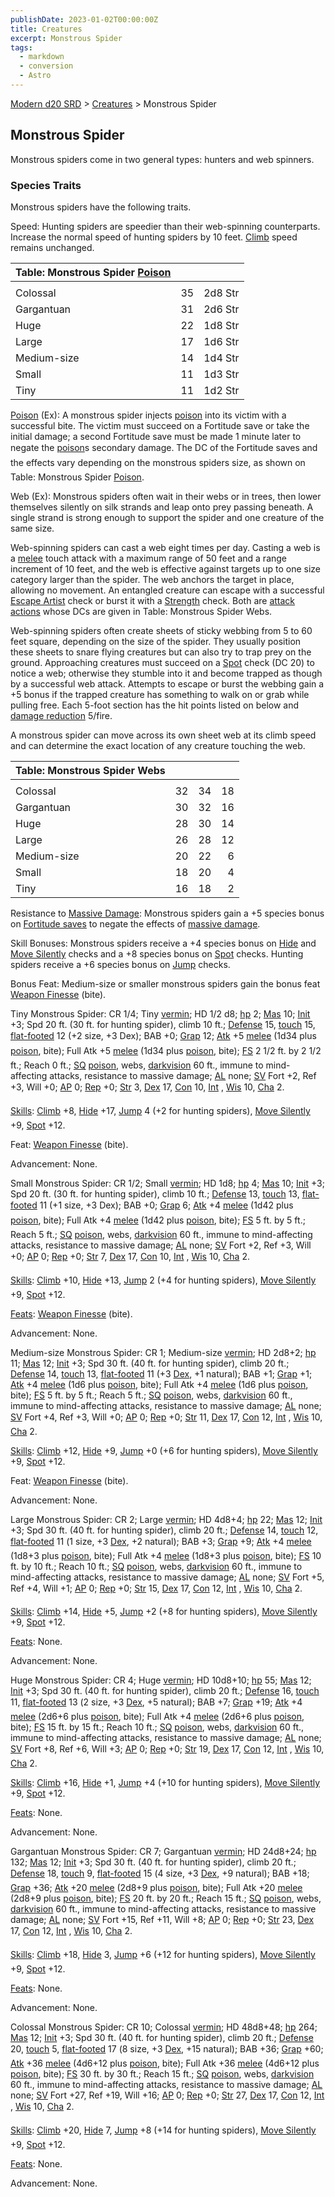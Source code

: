 ```yaml
---
publishDate: 2023-01-02T00:00:00Z
title: Creatures
excerpt: Monstrous Spider
tags:
  - markdown
  - conversion
  - Astro
---
```


[Modern d20 SRD](/#modernD20) > [Creatures](modern-d20-srd-creatures-index) > Monstrous Spider

## Monstrous Spider

Monstrous spiders come in two general types: hunters and web spinners.

### Species Traits

Monstrous spiders have the following traits.

Speed: Hunting spiders are speedier than their web-spinning counterparts. Increase the normal speed of hunting spiders by 10 feet. [Climb](modern-d20-srd-skills-climb) speed remains unchanged.

| Table: Monstrous Spider [Poison](modern-d20-srd-special-abilities-poison) |     |         |
| :------------------------------------------------------------------------ | :-: | ------: |
|                                                                           |     |         |
| Colossal                                                                  | 35  | 2d8 Str |
| Gargantuan                                                                | 31  | 2d6 Str |
| Huge                                                                      | 22  | 1d8 Str |
| Large                                                                     | 17  | 1d6 Str |
| Medium-size                                                               | 14  | 1d4 Str |
| Small                                                                     | 11  | 1d3 Str |
| Tiny                                                                      | 11  | 1d2 Str |

[Poison](modern-d20-srd-special-abilities-poison) (Ex): A monstrous spider injects [poison](modern-d20-srd-special-abilities-poison) into its victim with a successful bite. The victim must succeed on a Fortitude save or take the initial damage; a second Fortitude save must be made 1 minute later to negate the [poison](modern-d20-srd-special-abilities-poison)s secondary damage. The DC of the Fortitude saves and the effects vary depending on the monstrous spiders size, as shown on Table: Monstrous Spider [Poison](modern-d20-srd-special-abilities-poison).

Web (Ex): Monstrous spiders often wait in their webs or in trees, then lower themselves silently on silk strands and leap onto prey passing beneath. A single strand is strong enough to support the spider and one creature of the same size.

Web-spinning spiders can cast a web eight times per day. Casting a web is a [melee](modern-d20-srd-combat-attack-roll) touch attack with a maximum range of 50 feet and a range increment of 10 feet, and the web is effective against targets up to one size category larger than the spider. The web anchors the target in place, allowing no movement. An entangled creature can escape with a successful [Escape Artist](modern-d20-srd-skills-escape-artist) check or burst it with a [Strength](modern-d20-srd-basics-ability-scores) check. Both are [attack actions](modern-d20-srd-combat-attack-actions) whose DCs are given in Table: Monstrous Spider Webs.

Web-spinning spiders often create sheets of sticky webbing from 5 to 60 feet square, depending on the size of the spider. They usually position these sheets to snare flying creatures but can also try to trap prey on the ground. Approaching creatures must succeed on a [Spot](modern-d20-srd-skills-spot) check (DC 20) to notice a web; otherwise they stumble into it and become trapped as though by a successful web attack. Attempts to escape or burst the webbing gain a +5 bonus if the trapped creature has something to walk on or grab while pulling free. Each 5-foot section has the hit points listed on below and [damage reduction](modern-d20-srd-special-abilities-damage-reduction) 5/fire.

A monstrous spider can move across its own sheet web at its climb speed and can determine the exact location of any creature touching the web.

| Table: Monstrous Spider Webs |     |     |     |
| :--------------------------- | :-: | :-: | --: |
|                              |     |     |     |
| Colossal                     | 32  | 34  |  18 |
| Gargantuan                   | 30  | 32  |  16 |
| Huge                         | 28  | 30  |  14 |
| Large                        | 26  | 28  |  12 |
| Medium-size                  | 20  | 22  |   6 |
| Small                        | 18  | 20  |   4 |
| Tiny                         | 16  | 18  |   2 |

Resistance to [Massive Damage](modern-d20-srd-combat-death-dying-healing): Monstrous spiders gain a +5 species bonus on [Fortitude saves](modern-d20-srd-basics-saving-throws) to negate the effects of [massive damage](modern-d20-srd-combat-death-dying-healing).

Skill Bonuses: Monstrous spiders receive a +4 species bonus on [Hide](modern-d20-srd-skills-hide) and [Move Silently](modern-d20-srd-skills-move-silently) checks and a +8 species bonus on [Spot](modern-d20-srd-skills-spot) checks. Hunting spiders receive a +6 species bonus on [Jump](modern-d20-srd-skills-jump) checks.

Bonus Feat: Medium-size or smaller monstrous spiders gain the bonus feat [Weapon Finesse](modern-d20-srd-feats-weapon-finesse) (bite).

Tiny Monstrous Spider: CR 1/4; Tiny [vermin](modern-d20-srd-creature-types-vermin); HD 1/2 d8; [hp](modern-d20-srd-combat-hit-points) 2; [Mas](modern-d20-srd-creatures-creature-overview) 10; [Init](modern-d20-srd-combat-initiative) +3; Spd 20 ft. (30 ft. for hunting spider), climb 10 ft.; [Defense](modern-d20-srd-combat-defense) 15, [touch](modern-d20-srd-combat-attack-actions) 15, [flat-footed](modern-d20-srd-combat-surprise) 12 (+2 size, +3 Dex); BAB +0; [Grap](modern-d20-srd-combat-grapple) 12; [Atk](modern-d20-srd-combat-attack-roll) +5 [melee](modern-d20-srd-combat-attack-roll) (1d34 plus [poison](modern-d20-srd-special-abilities-poison), bite); Full Atk +5 [melee](modern-d20-srd-combat-attack-roll) (1d34 plus [poison](modern-d20-srd-special-abilities-poison), bite); [FS](modern-d20-srd-creatures-creature-overview) 2 1/2 ft. by 2 1/2 ft.; Reach 0 ft.; [SQ](modern-d20-srd-creatures-creature-overview) [poison](modern-d20-srd-special-abilities-poison), webs, [darkvision](modern-d20-srd-special-abilities-darkvision) 60 ft., immune to mind-affecting attacks, resistance to massive damage; [AL](modern-d20-srd-basics-allegiances) none; [SV](modern-d20-srd-basics-saving-throws) Fort +2, Ref +3, Will +0; [AP](modern-d20-srd-creatures-creature-overview) 0; [Rep](modern-d20-srd-creatures-creature-overview) +0; [Str](modern-d20-srd-basics-ability-scores) 3, [Dex](modern-d20-srd-basics-ability-scores) 17, [Con](modern-d20-srd-basics-ability-scores) 10, [Int](modern-d20-srd-basics-ability-scores) , [Wis](modern-d20-srd-basics-ability-scores) 10, [Cha](modern-d20-srd-basics-ability-scores) 2.

[Skills](modern-d20-srd-skills-index): [Climb](modern-d20-srd-skills-climb) +8, [Hide](modern-d20-srd-skills-hide) +17, [Jump](modern-d20-srd-skills-jump) 4 (+2 for hunting spiders), [Move Silently](modern-d20-srd-skills-move-silently) +9, [Spot](modern-d20-srd-skills-spot) +12.

Feat: [Weapon Finesse](modern-d20-srd-feats-weapon-finesse) (bite).

Advancement: None.

Small Monstrous Spider: CR 1/2; Small [vermin](modern-d20-srd-creature-types-vermin); HD 1d8; [hp](modern-d20-srd-combat-hit-points) 4; [Mas](modern-d20-srd-creatures-creature-overview) 10; [Init](modern-d20-srd-combat-initiative) +3; Spd 20 ft. (30 ft. for hunting spider), climb 10 ft.; [Defense](modern-d20-srd-combat-defense) 13, [touch](modern-d20-srd-combat-attack-actions) 13, [flat-footed](modern-d20-srd-combat-surprise) 11 (+1 size, +3 Dex); BAB +0; [Grap](modern-d20-srd-combat-grapple) 6; [Atk](modern-d20-srd-combat-attack-roll) +4 [melee](modern-d20-srd-combat-attack-roll) (1d42 plus [poison](modern-d20-srd-special-abilities-poison), bite); Full Atk +4 [melee](modern-d20-srd-combat-attack-roll) (1d42 plus [poison](modern-d20-srd-special-abilities-poison), bite); [FS](modern-d20-srd-creatures-creature-overview) 5 ft. by 5 ft.; Reach 5 ft.; [SQ](modern-d20-srd-creatures-creature-overview) [poison](modern-d20-srd-special-abilities-poison), webs, [darkvision](modern-d20-srd-special-abilities-darkvision) 60 ft., immune to mind-affecting attacks, resistance to massive damage; [AL](modern-d20-srd-basics-allegiances) none; [SV](modern-d20-srd-basics-saving-throws) Fort +2, Ref +3, Will +0; [AP](modern-d20-srd-creatures-creature-overview) 0; [Rep](modern-d20-srd-creatures-creature-overview) +0; [Str](modern-d20-srd-basics-ability-scores) 7, [Dex](modern-d20-srd-basics-ability-scores) 17, [Con](modern-d20-srd-basics-ability-scores) 10, [Int](modern-d20-srd-basics-ability-scores) , [Wis](modern-d20-srd-basics-ability-scores) 10, [Cha](modern-d20-srd-basics-ability-scores) 2.

[Skills](modern-d20-srd-skills-index): [Climb](modern-d20-srd-skills-climb) +10, [Hide](modern-d20-srd-skills-hide) +13, [Jump](modern-d20-srd-skills-jump) 2 (+4 for hunting spiders), [Move Silently](modern-d20-srd-skills-move-silently) +9, [Spot](modern-d20-srd-skills-spot) +12.

[Feats](modern-d20-srd-feats-index): [Weapon Finesse](modern-d20-srd-feats-weapon-finesse) (bite).

Advancement: None.

Medium-size Monstrous Spider: CR 1; Medium-size [vermin](modern-d20-srd-creature-types-vermin); HD 2d8+2; [hp](modern-d20-srd-combat-hit-points) 11; [Mas](modern-d20-srd-creatures-creature-overview) 12; [Init](modern-d20-srd-combat-initiative) +3; Spd 30 ft. (40 ft. for hunting spider), climb 20 ft.; [Defense](modern-d20-srd-combat-defense) 14, [touch](modern-d20-srd-combat-attack-actions) 13, [flat-footed](modern-d20-srd-combat-surprise) 11 (+3 [Dex](modern-d20-srd-basics-ability-scores), +1 natural); BAB +1; [Grap](modern-d20-srd-combat-grapple) +1; [Atk](modern-d20-srd-combat-attack-roll) +4 [melee](modern-d20-srd-combat-attack-roll) (1d6 plus [poison](modern-d20-srd-special-abilities-poison), bite); Full Atk +4 [melee](modern-d20-srd-combat-attack-roll) (1d6 plus [poison](modern-d20-srd-special-abilities-poison), bite); [FS](modern-d20-srd-creatures-creature-overview) 5 ft. by 5 ft.; Reach 5 ft.; [SQ](modern-d20-srd-creatures-creature-overview) [poison](modern-d20-srd-special-abilities-poison), webs, [darkvision](modern-d20-srd-special-abilities-darkvision) 60 ft., immune to mind-affecting attacks, resistance to massive damage; [AL](modern-d20-srd-basics-allegiances) none; [SV](modern-d20-srd-basics-saving-throws) Fort +4, Ref +3, Will +0; [AP](modern-d20-srd-creatures-creature-overview) 0; [Rep](modern-d20-srd-creatures-creature-overview) +0; [Str](modern-d20-srd-basics-ability-scores) 11, [Dex](modern-d20-srd-basics-ability-scores) 17, [Con](modern-d20-srd-basics-ability-scores) 12, [Int](modern-d20-srd-basics-ability-scores) , [Wis](modern-d20-srd-basics-ability-scores) 10, [Cha](modern-d20-srd-basics-ability-scores) 2.

[Skills](modern-d20-srd-skills-index): [Climb](modern-d20-srd-skills-climb) +12, [Hide](modern-d20-srd-skills-hide) +9, [Jump](modern-d20-srd-skills-jump) +0 (+6 for hunting spiders), [Move Silently](modern-d20-srd-skills-move-silently) +9, [Spot](modern-d20-srd-skills-spot) +12.

Feat: [Weapon Finesse](modern-d20-srd-feats-weapon-finesse) (bite).

Advancement: None.

Large Monstrous Spider: CR 2; Large [vermin](modern-d20-srd-creature-types-vermin); HD 4d8+4; [hp](modern-d20-srd-combat-hit-points) 22; [Mas](modern-d20-srd-creatures-creature-overview) 12; [Init](modern-d20-srd-combat-initiative) +3; Spd 30 ft. (40 ft. for hunting spider), climb 20 ft.; [Defense](modern-d20-srd-combat-defense) 14, [touch](modern-d20-srd-combat-attack-actions) 12, [flat-footed](modern-d20-srd-combat-surprise) 11 (1 size, +3 [Dex](modern-d20-srd-basics-ability-scores), +2 natural); BAB +3; [Grap](modern-d20-srd-combat-grapple) +9; [Atk](modern-d20-srd-combat-attack-roll) +4 [melee](modern-d20-srd-combat-attack-roll) (1d8+3 plus [poison](modern-d20-srd-special-abilities-poison), bite); Full Atk +4 [melee](modern-d20-srd-combat-attack-roll) (1d8+3 plus [poison](modern-d20-srd-special-abilities-poison), bite); [FS](modern-d20-srd-creatures-creature-overview) 10 ft. by 10 ft.; Reach 10 ft.; [SQ](modern-d20-srd-creatures-creature-overview) [poison](modern-d20-srd-special-abilities-poison), webs, [darkvision](modern-d20-srd-special-abilities-darkvision) 60 ft., immune to mind-affecting attacks, resistance to massive damage; [AL](modern-d20-srd-basics-allegiances) none; [SV](modern-d20-srd-basics-saving-throws) Fort +5, Ref +4, Will +1; [AP](modern-d20-srd-creatures-creature-overview) 0; [Rep](modern-d20-srd-creatures-creature-overview) +0; [Str](modern-d20-srd-basics-ability-scores) 15, [Dex](modern-d20-srd-basics-ability-scores) 17, [Con](modern-d20-srd-basics-ability-scores) 12, [Int](modern-d20-srd-basics-ability-scores) , [Wis](modern-d20-srd-basics-ability-scores) 10, [Cha](modern-d20-srd-basics-ability-scores) 2.

[Skills](modern-d20-srd-skills-index): [Climb](modern-d20-srd-skills-climb) +14, [Hide](modern-d20-srd-skills-hide) +5, [Jump](modern-d20-srd-skills-jump) +2 (+8 for hunting spiders), [Move Silently](modern-d20-srd-skills-move-silently) +9, [Spot](modern-d20-srd-skills-spot) +12.

[Feats](modern-d20-srd-feats-index): None.

Advancement: None.

Huge Monstrous Spider: CR 4; Huge [vermin](modern-d20-srd-creature-types-vermin); HD 10d8+10; [hp](modern-d20-srd-combat-hit-points) 55; [Mas](modern-d20-srd-creatures-creature-overview) 12; [Init](modern-d20-srd-combat-initiative) +3; Spd 30 ft. (40 ft. for hunting spider), climb 20 ft.; [Defense](modern-d20-srd-combat-defense) 16, [touch](modern-d20-srd-combat-attack-actions) 11, [flat-footed](modern-d20-srd-combat-surprise) 13 (2 size, +3 [Dex](modern-d20-srd-basics-ability-scores), +5 natural); BAB +7; [Grap](modern-d20-srd-combat-grapple) +19; [Atk](modern-d20-srd-combat-attack-roll) +4 [melee](modern-d20-srd-combat-attack-roll) (2d6+6 plus [poison](modern-d20-srd-special-abilities-poison), bite); Full Atk +4 [melee](modern-d20-srd-combat-attack-roll) (2d6+6 plus [poison](modern-d20-srd-special-abilities-poison), bite); [FS](modern-d20-srd-creatures-creature-overview) 15 ft. by 15 ft.; Reach 10 ft.; [SQ](modern-d20-srd-creatures-creature-overview) [poison](modern-d20-srd-special-abilities-poison), webs, [darkvision](modern-d20-srd-special-abilities-darkvision) 60 ft., immune to mind-affecting attacks, resistance to massive damage; [AL](modern-d20-srd-basics-allegiances) none; [SV](modern-d20-srd-basics-saving-throws) Fort +8, Ref +6, Will +3; [AP](modern-d20-srd-creatures-creature-overview) 0; [Rep](modern-d20-srd-creatures-creature-overview) +0; [Str](modern-d20-srd-basics-ability-scores) 19, [Dex](modern-d20-srd-basics-ability-scores) 17, [Con](modern-d20-srd-basics-ability-scores) 12, [Int](modern-d20-srd-basics-ability-scores) , [Wis](modern-d20-srd-basics-ability-scores) 10, [Cha](modern-d20-srd-basics-ability-scores) 2.

[Skills](modern-d20-srd-skills-index): [Climb](modern-d20-srd-skills-climb) +16, [Hide](modern-d20-srd-skills-hide) +1, [Jump](modern-d20-srd-skills-jump) +4 (+10 for hunting spiders), [Move Silently](modern-d20-srd-skills-move-silently) +9, [Spot](modern-d20-srd-skills-spot) +12.

[Feats](modern-d20-srd-feats-index): None.

Advancement: None.

Gargantuan Monstrous Spider: CR 7; Gargantuan [vermin](modern-d20-srd-creature-types-vermin); HD 24d8+24; [hp](modern-d20-srd-combat-hit-points) 132; [Mas](modern-d20-srd-creatures-creature-overview) 12; [Init](modern-d20-srd-combat-initiative) +3; Spd 30 ft. (40 ft. for hunting spider), climb 20 ft.; [Defense](modern-d20-srd-combat-defense) 18, [touch](modern-d20-srd-combat-attack-actions) 9, [flat-footed](modern-d20-srd-combat-surprise) 15 (4 size, +3 [Dex](modern-d20-srd-basics-ability-scores), +9 natural); BAB +18; [Grap](modern-d20-srd-combat-grapple) +36; [Atk](modern-d20-srd-combat-attack-roll) +20 [melee](modern-d20-srd-combat-attack-roll) (2d8+9 plus [poison](modern-d20-srd-special-abilities-poison), bite); Full Atk +20 [melee](modern-d20-srd-combat-attack-roll) (2d8+9 plus [poison](modern-d20-srd-special-abilities-poison), bite); [FS](modern-d20-srd-creatures-creature-overview) 20 ft. by 20 ft.; Reach 15 ft.; [SQ](modern-d20-srd-creatures-creature-overview) [poison](modern-d20-srd-special-abilities-poison), webs, [darkvision](modern-d20-srd-special-abilities-darkvision) 60 ft., immune to mind-affecting attacks, resistance to massive damage; [AL](modern-d20-srd-basics-allegiances) none; [SV](modern-d20-srd-basics-saving-throws) Fort +15, Ref +11, Will +8; [AP](modern-d20-srd-creatures-creature-overview) 0; [Rep](modern-d20-srd-creatures-creature-overview) +0; [Str](modern-d20-srd-basics-ability-scores) 23, [Dex](modern-d20-srd-basics-ability-scores) 17, [Con](modern-d20-srd-basics-ability-scores) 12, [Int](modern-d20-srd-basics-ability-scores) , [Wis](modern-d20-srd-basics-ability-scores) 10, [Cha](modern-d20-srd-basics-ability-scores) 2.

[Skills](modern-d20-srd-skills-index): [Climb](modern-d20-srd-skills-climb) +18, [Hide](modern-d20-srd-skills-hide) 3, [Jump](modern-d20-srd-skills-jump) +6 (+12 for hunting spiders), [Move Silently](modern-d20-srd-skills-move-silently) +9, [Spot](modern-d20-srd-skills-spot) +12.

[Feats](modern-d20-srd-feats-index): None.

Advancement: None.

Colossal Monstrous Spider: CR 10; Colossal [vermin](modern-d20-srd-creature-types-vermin); HD 48d8+48; [hp](modern-d20-srd-combat-hit-points) 264; [Mas](modern-d20-srd-creatures-creature-overview) 12; [Init](modern-d20-srd-combat-initiative) +3; Spd 30 ft. (40 ft. for hunting spider), climb 20 ft.; [Defense](modern-d20-srd-combat-defense) 20, [touch](modern-d20-srd-combat-attack-actions) 5, [flat-footed](modern-d20-srd-combat-surprise) 17 (8 size, +3 [Dex](modern-d20-srd-basics-ability-scores), +15 natural); BAB +36; [Grap](modern-d20-srd-combat-grapple) +60; [Atk](modern-d20-srd-combat-attack-roll) +36 [melee](modern-d20-srd-combat-attack-roll) (4d6+12 plus [poison](modern-d20-srd-special-abilities-poison), bite); Full Atk +36 [melee](modern-d20-srd-combat-attack-roll) (4d6+12 plus [poison](modern-d20-srd-special-abilities-poison), bite); [FS](modern-d20-srd-creatures-creature-overview) 30 ft. by 30 ft.; Reach 15 ft.; [SQ](modern-d20-srd-creatures-creature-overview) [poison](modern-d20-srd-special-abilities-poison), webs, [darkvision](modern-d20-srd-special-abilities-darkvision) 60 ft., immune to mind-affecting attacks, resistance to massive damage; [AL](modern-d20-srd-basics-allegiances) none; [SV](modern-d20-srd-basics-saving-throws) Fort +27, Ref +19, Will +16; [AP](modern-d20-srd-creatures-creature-overview) 0; [Rep](modern-d20-srd-creatures-creature-overview) +0; [Str](modern-d20-srd-basics-ability-scores) 27, [Dex](modern-d20-srd-basics-ability-scores) 17, [Con](modern-d20-srd-basics-ability-scores) 12, [Int](modern-d20-srd-basics-ability-scores) , [Wis](modern-d20-srd-basics-ability-scores) 10, [Cha](modern-d20-srd-basics-ability-scores) 2.

[Skills](modern-d20-srd-skills-index): [Climb](modern-d20-srd-skills-climb) +20, [Hide](modern-d20-srd-skills-hide) 7, [Jump](modern-d20-srd-skills-jump) +8 (+14 for hunting spiders), [Move Silently](modern-d20-srd-skills-move-silently) +9, [Spot](modern-d20-srd-skills-spot) +12.

[Feats](modern-d20-srd-feats-index): None.

Advancement: None.
